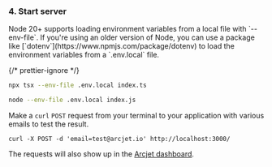 
### 4. Start server

<Aside type="note" title="env files">
  Node 20+ supports loading environment variables from a local file with
  `--env-file`. If you're using an older version of Node, you can use a package
  like [`dotenv`](https://www.npmjs.com/package/dotenv) to load the environment
  variables from a `.env.local` file.
</Aside>

{/* prettier-ignore */}
<SelectableContent client:load syncKey="language" frameworkSwitcher>
  <div slot="TS" slotIdx="1">

```sh
npx tsx --env-file .env.local index.ts
```

  </div>
  <div slot="JS" slotIdx="2">

```sh
node --env-file .env.local index.js
```

  </div>
</SelectableContent>

Make a `curl` `POST` request from your terminal to your application with various
emails to test the result.

```shell
curl -X POST -d 'email=test@arcjet.io' http://localhost:3000/
```

The requests will also show up in the [Arcjet
dashboard](https://app.arcjet.com).
